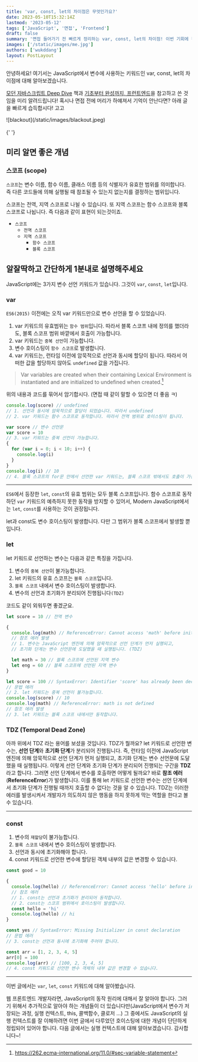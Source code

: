 ```yaml
---
title: 'var, const, let의 차이점은 무엇인가요?'
date: 2023-05-10T15:32:14Z
lastmod: '2023-05-12'
tags: ['JavaScript', '면접', 'Frontend']
draft: false
summary: '면접 들어가기 전 빠르게 정리하는 var, const, let의 차이점! 이번 기회에 정리하고 넘어가봅시다.'
images: ['/static/images/me.jpg']
authors: ['wukddang']
layout: PostLayout
---
```


안녕하세요! 여기서는 JavaScript에서 변수에 사용하는 키워드인 var, const, let의 차이점에 대해 알아보겠습니다.

[모던 자바스크립트 Deep Dive](http://www.yes24.com/Product/Goods/92742567) 책과 [기초부터 완성까지, 프런트엔드](http://www.yes24.com/Product/Goods/105266398)을 참고하고 쓴 것임을 미리 알려드립니다!
혹시나 면접 전에 머리가 하얘져서 기억이 안난다면? 아래 글을 빠르게 습득합시다! 고고

<div className="w-64">![blackout](/static/images/blackout.jpeg)</div>
<br />{' '}

<TOCInline toc={props.toc} exclude="Overview" toHeading={2} />

## 미리 알면 좋은 개념

### 스코프 (scope)

`스코프`는 변수 이름, 함수 이름, 클래스 이름 등의 식별자가 유효한 범위를 의미합니다. 즉 다른 코드들에 의해 실행될 때 참조될 수 있는지 없는지를 결정하는 범위입니다. <br/>

스코프는 전역, 지역 스코프로 나뉠 수 있습니다. 또 지역 스코프는 함수 스코프와 블록 스코프로 나뉩니다. 즉 다음과 같이 표현이 되는것이죠.

- `스코프`
  - `전역 스코프`
  - `지역 스코프`
    - `함수 스코프`
    - `블록 스코프`

## 알잘딱하고 간단하게 1분내로 설명해주세요

JavaScript에는 3가지 변수 선언 키워드가 있습니다. 그것이 `var`, `const`, `let`입니다.

### var

`ES6(2015)` 이전에는 오직 var 키워드만으로 변수 선언을 할 수 있었습니다.

1. var 키워드의 유효범위는 `함수 범위`입니다. 따라서 블록 스코프 내에 정의를 했더라도, 블록 스코프 범위 바깥에서 호출이 가능합니다.
2. var 키워드는 `중복 선언`이 가능합니다.
3. 변수 호이스팅이 `함수 스코프`로 발생합니다.
4. var 키워드는, 런타임 이전에 암묵적으로 선언과 동시에 할당이 됩니다. 따라서 어떠한 값을 할당하지 않아도 `undefined` 값을 가집니다.

> Var variables are created when their containing Lexical Environment is instantiated and are initialized to undefined when created.[^1]

위의 내용과 코드를 묶어서 암기합시다. (면접 때 같이 말할 수 있으면 더 좋음 ㅋ)

```js showLineNumbers
console.log(score) // undefined
// 1. 선언과 동시에 암묵적으로 할당이 되었습니다. 따라서 undefined
// 2. var 키워드는 함수 스코프로 동작합니다. 따라서 전역 범위로 호이스팅이 됩니다.

var score // 변수 선언문
var score = 10
// 3. var 키워드는 중복 선언이 가능합니다.
{
  for (var i = 0; i < 10; i++) {
    console.log(i)
  }
}
console.log(i) // 10
// 4. 블록 스코프의 for문 안에서 선언한 var 키워드는, 블록 스코프 밖에서도 호출이 가능합니다.
```

[^1]: https://262.ecma-international.org/11.0/#sec-variable-statement

---

`ES6`에서 등장한 `let`, `const`의 유효 범위는 모두 블록 스코프입니다. 함수 스코프로 동작하던 `var` 키워드의 예측하지 못한 동작을 방지할 수 있어서, 
Modern JavaScript에서는 `let`, `const`를 사용하는 것이 권장됩니다.

let과 const도 변수 호이스팅이 발생합니다. 다만 그 범위가 블록 스코프에서 발생할 뿐입니다.

### let

let 키워드로 선언하는 변수는 다음과 같은 특징을 가집니다.

1. 변수의 `중복 선언`이 불가능합니다.
2. let 키워드의 유효 스코프는 `블록 스코프`입니다.
3. `블록 스코프` 내에서 변수 호이스팅이 발생합니다.
4. 변수의 선언과 초기화가 분리되어 진행됩니다`(TDZ)`


코드도 같이 외워두면 좋겠군요.

```js showLineNumbers
let score = 10 // 전역 변수

{
  console.log(math) // ReferenceError: Cannot access 'math' before initialization
  // 참조 에러 발생
  // 1. 변수는 JavaScript 엔진에 의해 암묵적으로 선언 단계가 먼저 실행되고,
  // 초기화 단계는 변수 선언문에 도달했을 때 실행됩니다. (TDZ)

  let math = 30 // 블록 스코프에 선언된 지역 변수
  let eng = 60 // 블록 스코프에 선언된 지역 변수
}

let score = 100 // SyntaxError: Identifier 'score' has already been declared
// 문법 에러
// 2. let 키워드는 중복 선언이 불가능합니다.
console.log(score) // 10
console.log(math) // ReferenceError: math is not defined
// 참조 에러 발생
// 3. let 키워드는 블록 스코프 내에서만 동작합니다.
```

### TDZ (Temporal Dead Zone)
아까 위에서 TDZ 라는 용어를 보셨을 것입니다. TDZ가 뭘까요? let 키워드로 선언한 변수는, **선언 단계**와 **초기화 단계**가 분리되어 진행됩니다. 즉, 런타임 이전에 JavaScript 엔진에 의해 
암묵적으로 선언 단계가 먼저 실행되고, 초기화 단계는 변수 선언문에 도달했을 때 실행됩니다. 이렇게 선언 단계와 초기화 단계가 분리되어 진행되는 구간을 **TDZ**라고 합니다. 그러면 
선언 단계에서 변수를 호출하면 어떻게 될까요? 바로 **참조 에러** (**ReferenceError**)가 발생합니다. 이를 통해 let 키워드로 선언한 변수는 선언 단계에서 초기화 단계가 진행될 때까지 호출할 수 없다는 것을 알 수 있습니다.
TDZ는 이러한 에러를 발생시켜서 개발자가 의도하지 않은 행동을 하지 못하게 막는 역할을 한다고 볼 수 있습니다.


---

### const

1. 변수의 `재할당`이 불가능합니다.
2. `블록 스코프` 내에서 변수 호이스팅이 발생합니다.
3. 선언과 동시에 초기화해야 합니다.
4. const 키워드로 선언한 변수에 할당된 객체 내부의 값은 변경할 수 있습니다.

```js showLineNumbers
const good = 10

{
  console.log(hello) // ReferenceError: Cannot access 'hello' before initialization
  // 참조 에러
  // 1. const는 선언과 초기화가 분리되어 동작합니다.
  // 2. const는 스코프 범위에서 호이스팅이 발생합니다.
  const hello = 'hi'
  console.log(hello) // hi
}

const yes // SyntaxError: Missing Initializer in const declaration
// 문법 에러
// 3. const는 선언과 동시에 초기화해 주어야 합니다.

const arr = [1, 2, 3, 4, 5]
arr[0] = 100
console.log(arr) // [100, 2, 3, 4, 5]
// 4. const 키워드로 선언한 변수 객체의 내부 값은 변경할 수 있습니다.

```

---

이번 글에서는 `var`, `let`, `const` 키워드에 대해 알아봤습니다.

웹 프론트엔드 개발자라면, JavaScript의 동작 원리에 대해서 잘 알아야 합니다.
그러기 위해서 추가적으로 알아야 하는 개념들이 더 있습니다만(JavaScript에서 변수가 저장되는 과정, 실행 컨텍스트, this, 콜백함수, 클로저 ...) 
그 중에서도 JavaScript의 실행 컨텍스트를 잘 이해하려면 이번 글에서 다루었던 호이스팅에 대한 개념이 단단하게 정립되어 있어야 합니다.
다음 글에서는 실행 컨텍스트에 대해 알아보겠습니다. 감사합니다~!
